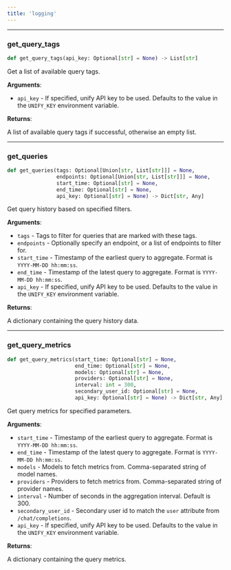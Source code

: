 ```yaml
---
title: 'logging'
---
```


<a id="utils.logging.get_query_tags"></a>

---

### get\_query\_tags

```python
def get_query_tags(api_key: Optional[str] = None) -> List[str]
```

Get a list of available query tags.

**Arguments**:

- `api_key` - If specified, unify API key to be used. Defaults
  to the value in the `UNIFY_KEY` environment variable.
  

**Returns**:

  A list of available query tags if successful, otherwise an empty list.

<a id="utils.logging.get_queries"></a>

---

### get\_queries

```python
def get_queries(tags: Optional[Union[str, List[str]]] = None,
                endpoints: Optional[Union[str, List[str]]] = None,
                start_time: Optional[str] = None,
                end_time: Optional[str] = None,
                api_key: Optional[str] = None) -> Dict[str, Any]
```

Get query history based on specified filters.

**Arguments**:

- `tags` - Tags to filter for queries that are marked with these tags.
- `endpoints` - Optionally specify an endpoint, or a list of endpoints to filter for.
- `start_time` - Timestamp of the earliest query to aggregate. Format is `YYYY-MM-DD hh:mm:ss`.
- `end_time` - Timestamp of the latest query to aggregate. Format is `YYYY-MM-DD hh:mm:ss`.
- `api_key` - If specified, unify API key to be used. Defaults to the value in the `UNIFY_KEY` environment variable.
  

**Returns**:

  A dictionary containing the query history data.

<a id="utils.logging.get_query_metrics"></a>

---

### get\_query\_metrics

```python
def get_query_metrics(start_time: Optional[str] = None,
                      end_time: Optional[str] = None,
                      models: Optional[str] = None,
                      providers: Optional[str] = None,
                      interval: int = 300,
                      secondary_user_id: Optional[str] = None,
                      api_key: Optional[str] = None) -> Dict[str, Any]
```

Get query metrics for specified parameters.

**Arguments**:

- `start_time` - Timestamp of the earliest query to aggregate. Format is `YYYY-MM-DD hh:mm:ss`.
- `end_time` - Timestamp of the latest query to aggregate. Format is `YYYY-MM-DD hh:mm:ss`.
- `models` - Models to fetch metrics from. Comma-separated string of model names.
- `providers` - Providers to fetch metrics from. Comma-separated string of provider names.
- `interval` - Number of seconds in the aggregation interval. Default is 300.
- `secondary_user_id` - Secondary user id to match the `user` attribute from `/chat/completions`.
- `api_key` - If specified, unify API key to be used. Defaults to the value in the `UNIFY_KEY` environment variable.
  

**Returns**:

  A dictionary containing the query metrics.

<a id="utils.custom_api_keys"></a>

